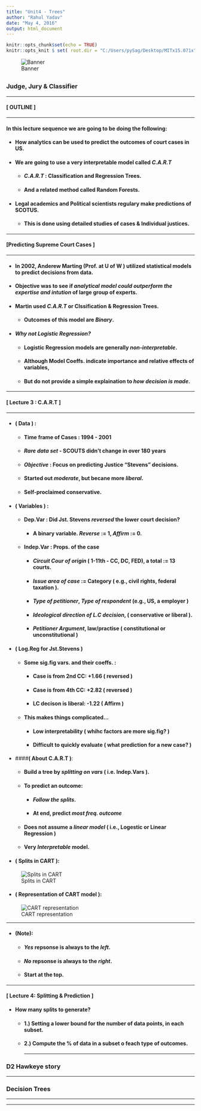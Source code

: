 ---
title: "Unit4 - Trees"
author: "Rahul Yadav"
date: "May 4, 2016"
output: html_document
---

```{r setup, include=FALSE}
knitr::opts_chunk$set(echo = TRUE)
knitr::opts_knit $ set( root.dir = "C:/Users/pySag/Desktop/MITx15.071x")
```

![Banner](C:\Users\pySag\OneDrive\Pictures\Camera Roll\decision tree.jpeg)

## { .tabset .tabset-fade .tabset-pills }

### Judge, Jury & Classifier

-- --

#### __[ OUTLINE ]__

-- --

#### In this lecture sequence we are going to be doing the following:

+ #### How analytics can be used to predict the outcomes of court cases in US.

+ #### We are going to use a very interpretable model called _C.A.R.T_

    - #### _C.A.R.T_ : __Classification and Regression Trees__.
    - #### And a related method called __Random Forests__.
    
+ #### Legal academics and Political scientists regulary make predictions of SCOTUS.

    - #### This is done using detailed studies of cases & Individual justices.
      
-- --

#### __[Predicting Supreme Court Cases ]__

-- --

+ #### In 2002, Anderew Marting (Prof. at U of W ) utilized statistical models to predict decisions from data.

+ #### Objective was to see if _analytical model could outperform the expertise and intution_ of large group of experts.

+ #### Martin used _C.A.R.T_ or Clssification & Regression Trees.

    - #### Outcomes of this model are _Binary_.

+ #### _Why not Logistic Regression?_

    - #### Logistic Regression models are generally _non-interpretable_.
    - #### Although Model Coeffs. indicate importance and relative effects of variables,
    - #### But do not provide a simple explaination to _how decision is made_.

-- --

#### __[ Lecture 3 : C.A.R.T ]__

-- --

+ #### __( Data ) :__


    - #### Time frame of Cases : 1994 - 2001 
    
    - #### _Rare data set_ - SCOUTS didn't change in over 180 years
    
    - #### _Objective_ : Focus on predicting Justice "Stevens" decisions.
    
    - #### Started out _moderate_, but becane more _liberal_.
    
    - #### Self-proclaimed conservative. 


+ #### __( Variables ) :__


    - #### __Dep.Var__ : Did Jst. Stevens _reversed_ the lower court decision?
    
        - #### A binary variable. _Reverse_ := 1, _Affirm_ := 0.
    
    - #### __Indep.Var__ : Props. of the case
    
        - #### _Circuit Cour of origin_ ( 1-11th - CC, DC, FED), a total := 13 courts.
        
        - #### _Issue area of case_ := Category ( e.g., civil rights, federal taxation ).
        
        - #### _Type of petitioner_, _Type of respondent_ (e.g., US, a employer )
        
        - #### _Ideological direction of L.C decision_, ( conservative or liberal ).
        
        - #### _Petitioner Argument_, law/practise ( constitutional or unconstitutional )  
        
       
+ #### __( Log.Reg for Jst.Stevens )__


    - #### Some sig.fig vars. and their coeffs. :
    
        - #### Case is from 2nd CC: +1.66 ( reversed )
        
        - #### Case is from 4th CC: +2.82 ( reversed )
        
        - #### LC decison is liberal: -1.22 ( Affirm )
        
    - ####  This makes things complicated...
    
        - #### Low interpretability ( whihc factors are more sig.fig? )
        
        - #### Difficult to quickly evaluate ( what prediction for a new case? )

+ ####__( About C.A.R.T )__:

    
    - #### Build a tree by _splitting on vars_ ( i.e. Indep.Vars ).
    
    - #### To predict an outcome: 
    
        - #### _Follow the splits_.
        
        - #### At end, predict _most freq. outcome_
        
    - #### Does not assume a _linear model_ ( i.e., Logestic or Linear Regression )
    
    - #### Very _Interpretable_ model.
 
    
+ #### __( Splits in CART )__:

![Splits in CART](C:\Users\pySag\Desktop\MITx15.071x\CART-splits.JPG)


+ #### __( Representation of CART model )__:

![CART representation](C:\Users\pySag\Desktop\MITx15.071x\CART-rep.JPG)

-- -- 

+ #### __(Note):__ 
    
    - #### _Yes_ repsonse is always to the _left_.
        
    - #### _No_ repsonse is always to the _right_.
        
    - #### Start at the top.
    
-- --

#### __[ Lecture 4: Splitting & Prediction ]__

+ ####  How many splits to generate?

  - #### 1.) Setting a lower bound for the number of data points, in each subset.
  
  - #### 2.) Compute the % of data in a subset o feach type of outcomes.
-- --

### D2 Hawkeye story

-- --

### Decision Trees

-- --

-- --